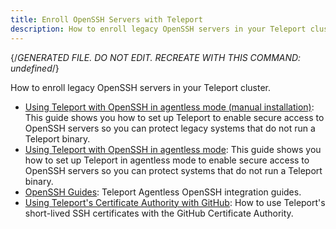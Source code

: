 ```yaml
---
title: Enroll OpenSSH Servers with Teleport
description: How to enroll legacy OpenSSH servers in your Teleport cluster.
---
```


{/*GENERATED FILE. DO NOT EDIT. RECREATE WITH THIS COMMAND:
undefined*/}

How to enroll legacy OpenSSH servers in your Teleport cluster.

- [Using Teleport with OpenSSH in agentless mode (manual installation)](/openssh-manual-install.mdx): This guide shows you how to set up Teleport to enable secure access to OpenSSH servers so you can protect legacy systems that do not run a Teleport binary.
- [Using Teleport with OpenSSH in agentless mode](/openssh.mdx): This guide shows you how to set up Teleport in agentless mode to enable secure access to OpenSSH servers so you can protect systems that do not run a Teleport binary.
- [OpenSSH Guides](/overview.mdx): Teleport Agentless OpenSSH integration guides.
- [Using Teleport's Certificate Authority with GitHub](/ssh-key-extensions.mdx): How to use Teleport's short-lived SSH certificates with the GitHub Certificate Authority.
